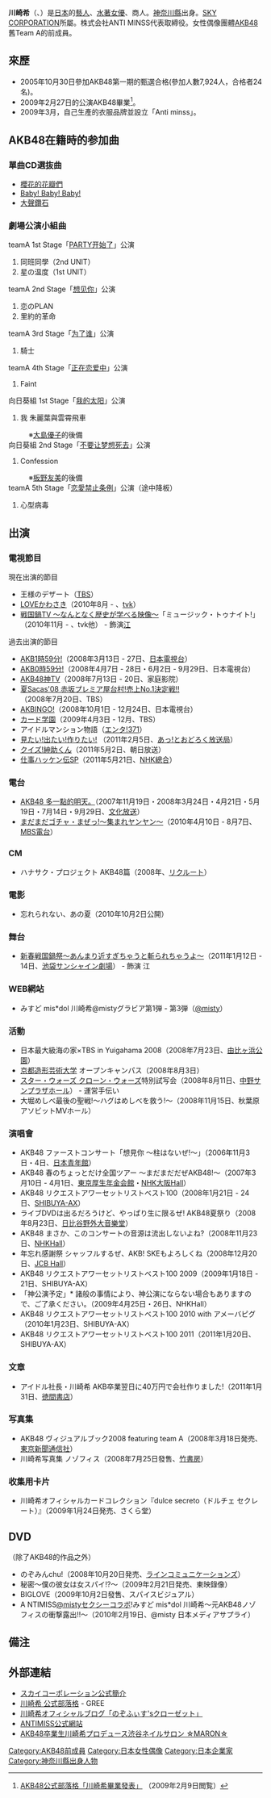 {{BLPsources|time=2019-11-27}}
{{藝人
|姓名 = 川崎希
|類型 = 女歌手
|圖片 = 
|圖片尺寸 = 
|圖片簡介 = 
|羅馬拼音 = Kawasaki Nozomi
|英文名 = 
|暱稱 = {{lang|ja|のぞフィス、のんちゃん}}
|國籍 = {{JPN}}
|出生日期 = {{birth date and age|1987|8|23}}
|出生地點 = {{JPN}}[[神奈川縣|神奈川縣]]
|逝世日期 = 
|逝世地點 = 
|職業 = 女性偶像
|語言 = 日語
|教育程度 = 
|宗教信仰 =
|配偶 = 已婚
|兒女 = 
|父母 = 
|出身地 = 
|出道作 = 
|出道日期 = 
|代表作 = 
|活躍年代 = 
|唱片公司 = 
|經紀公司 = 
|網站 = 
|相關團體 = 
|獎項 = 
|IMDb = 
}}
{{Japanese|japanese=川崎 希|kana=かわさき のぞみ|romaji=Kawasaki Nozomi}}
'''川崎希'''（{{lang|ja|かわさき のぞみ}}、{{bd|1987年|8月23日||}}）是[[日本|日本]]的[[藝人|藝人]]、[[水著女優|水著女優]]、商人。[[神奈川縣|神奈川縣]]出身。[[SKY_CORPORATION|SKY CORPORATION]]所屬。株式会社ANTI MINSS代表取締役。女性偶像團體[[AKB48|AKB48]]舊Team A的前成員。

== 來歷 ==
*2005年10月30日參加AKB48第一期的甄選合格(參加人數7,924人，合格者24名)。
*2009年2月27日的公演AKB48畢業<ref>[http://ameblo.jp/akihabara48/entry-10205669865.html AKB48公式部落格「川崎希畢業發表」] {{Wayback|url=http://ameblo.jp/akihabara48/entry-10205669865.html |date=20161220192907 }}（2009年2月9日閲覧）</ref>。
*2009年3月，自己生產的衣服品牌並設立「Anti minss」。

== AKB48在籍時的参加曲 ==
=== 單曲CD選抜曲 ===
* [[櫻花的花瓣們|櫻花的花瓣們]]
* [[Baby!_Baby!_Baby!|Baby! Baby! Baby!]]
* [[大聲鑽石|大聲鑽石]]

=== 劇場公演小組曲 ===
; teamA 1st Stage「[[teamA_1st_Stage「PARTY开始了」|PARTY开始了]]」公演
# 同班同學（2nd UNIT）
# 星の温度（1st UNIT）
; teamA 2nd Stage「[[teamA_2nd_Stage「想见你」|想见你]]」公演
# 恋のPLAN
# 里約的革命
; teamA 3rd Stage「[[teamA_3rd_Stage「为了谁」|为了谁]]」公演
# 騎士
; teamA 4th Stage「[[teamA_4th_Stage「正在恋爱中」|正在恋爱中]]」公演
# Faint
; 向日葵組 1st Stage「[[向日葵组_1st_Stage「我的太阳」|我的太阳]]」公演
# 我 朱麗葉與雲霄飛車
: ※[[大島優子|大島優子]]的後備
; 向日葵組 2nd Stage「[[向日葵组_2nd_Stage「不要让梦想死去」|不要让梦想死去]]」公演
# Confession
: ※[[板野友美|板野友美]]的後備
; teamA 5th Stage「[[teamA_5th_Stage「恋愛禁止条例」|恋愛禁止条例]]」公演（途中降板）
# 心型病毒

== 出演 ==
=== 電視節目 ===
; 現在出演的節目
* 王様のデザート（[[TBS|TBS]]）
* [[LOVEかわさき|LOVEかわさき]]（2010年8月 - 、[[神奈川電視台|tvk]]）
* [[戦国鍋TV_〜なんとなく歴史が学べる映像〜|戦国鍋TV 〜なんとなく歴史が学べる映像〜]]「ミュージック・トゥナイト!」（2010年11月 - 、tvk他） - 飾演[[崇源院|江]]
;過去出演的節目
* [[AKB1時59分!|AKB1時59分!]]（2008年3月13日 - 27日、[[日本電視台|日本電視台]]）
* [[AKB0時59分!|AKB0時59分!]]（2008年4月7日 - 28日・6月2日 - 9月29日、日本電視台）
* [[AKB48神TV|AKB48神TV]]（2008年7月13日 - 20日、家庭影院）
* [[赤坂サカス|夏Sacas'08 赤坂プレミア屋台村!売上No.1決定戦!!]]（2008年7月20日、TBS）
* [[AKBINGO!|AKBINGO!]]（2008年10月1日 - 12月24日、日本電視台）
* [[カード学園|カード学園]]（2009年4月3日 - 12月、TBS）
* アイドルマンション物語（[[エンタ!371|エンタ!371]]）
* [http://odoroku.tv/atto/mitai2/ 見たい!出たい!作りたい!] {{Wayback|url=http://odoroku.tv/atto/mitai2/ |date=20201201015450 }}（2011年2月5日、[[あっ!とおどろく放送局|あっ!とおどろく放送局]]）
* [[クイズ!紳助くん|クイズ!紳助くん]]（2011年5月2日、朝日放送）
* [[仕事ハッケン伝|仕事ハッケン伝]]SP（2011年5月21日、[[NHK總合|NHK總合]]）

=== 電台 ===
* [[AKB48_多一點的明天。|AKB48 多一點的明天。]]（2007年11月19日・2008年3月24日・4月21日・5月19日・7月14日・9月29日、[[文化放送|文化放送]]）
* [[まだまだゴチャ・まぜっ!〜集まれヤンヤン〜|まだまだゴチャ・まぜっ!〜集まれヤンヤン〜]]（2010年4月10日 - 8月7日、[[MBS電台|MBS電台]]）

=== CM ===
* ハナサク・プロジェクト AKB48篇（2008年、[[リクルート|リクルート]]）

=== 電影 ===
* 忘れられない、あの夏（2010年10月2日公開）

=== 舞台 ===
* [[戦国鍋TV_〜なんとなく歴史が学べる映像〜|新春戦国鍋祭〜あんまり近すぎちゃうと斬られちゃうよ〜]]（2011年1月12日 - 14日、[[サンシャイン劇場|池袋サンシャイン劇場]]） - 飾演 江

=== WEB網站 ===
* みすど mis*dol 川崎希@mistyグラビア第1弾 - 第3弾（[[@misty|@misty]]）

=== 活動 ===
* 日本最大級海の家×TBS in Yuigahama 2008（2008年7月23日、[[由比ヶ浜|由比ヶ浜公園]]）
* [[京都造形芸術大学|京都造形芸術大学]] オープンキャンパス（2008年8月3日）
* [[スター・ウォーズ_クローン大戦#スター・ウォーズ/クローン・ウォーズ|スター・ウォーズ クローン・ウォーズ]]特別試写会（2008年8月11日、[[中野サンプラザ|中野サンプラザホール]]） - 運営手伝い
* 大堀めしべ最後の聖戦!〜ハグはめしべを救う!〜（2008年11月15日、秋葉原アソビットMVホール）

=== 演唱會 ===
* AKB48 ファーストコンサート「想見你 〜柱はないぜ!〜」（2006年11月3日・4日、[[日本青年館|日本青年館]]）
* AKB48 春のちょっとだけ全国ツアー 〜まだまだだぜAKB48!〜（2007年3月10日 - 4月1日、[[東京厚生年金会館|東京厚生年金会館]]・[[NHK大阪Hall|NHK大阪Hall]]）
* AKB48 リクエストアワーセットリストベスト100（2008年1月21日 - 24日、[[SHIBUYA-AX|SHIBUYA-AX]]）
* ライブDVDは出るだろうけど、やっぱり生に限るぜ! AKB48夏祭り（2008年8月23日、[[日比谷野外音樂堂|日比谷野外大音樂堂]]）
* AKB48 まさか、このコンサートの音源は流出しないよね?（2008年11月23日、[[NHKHall|NHKHall]]）
* 年忘れ感謝祭 シャッフルするぜ、AKB! SKEもよろしくね（2008年12月20日、[[ミーツポート|JCB Hall]]）
* AKB48 リクエストアワーセットリストベスト100 2009（2009年1月18日 - 21日、SHIBUYA-AX）
* 「神公演予定」* 諸般の事情により、神公演にならない場合もありますので、ご了承ください。（2009年4月25日・26日、NHKHall）
* AKB48 リクエストアワーセットリストベスト100 2010 with アメーバピグ（2010年1月23日、SHIBUYA-AX）
* AKB48 リクエストアワーセットリストベスト100 2011（2011年1月20日、SHIBUYA-AX）

=== 文章 ===
* アイドル社長・川崎希 AKB卒業翌日に40万円で会社作りました!（2011年1月31日、[[徳間書店|徳間書店]]）

=== 写真集 ===
* AKB48 ヴィジュアルブック2008 featuring team A（2008年3月18日発売、[[東京新聞通信社|東京新聞通信社]]）
* 川崎希写真集 ノゾフィス（2008年7月25日發售、[[竹書房|竹書房]]）

=== 收集用卡片 ===
* 川崎希オフィシャルカードコレクション『dulce secreto（ドルチェ セクレート）』（2009年1月24日発売、さくら堂）

== DVD ==
（除了AKB48的作品之外）
* のぞみんchu!（2008年10月20日発売、[[ラインコミュニケーションズ|ラインコミュニケーションズ]]）
* 秘密〜僕の彼女は女スパイ!?〜（2009年2月21日発売、東映錄像）
* BIGLOVE（2009年10月2日發售、スパイスビジュアル）
* A NTIMISS[[@misty|@misty]]セクシーコラボ!みすど mis*dol 川崎希〜元AKB48ノゾフィスの衝撃露出!!〜（2010年2月19日、@misty 日本メディアサプライ）

== 備注 ==
<references />

== 外部連結 ==
* [http://www.skycorporation.co.jp/page.php?tl_id=128 スカイコーポレーション公式簡介] {{Wayback|url=http://www.skycorporation.co.jp/page.php?tl_id=128 |date=20201126031031 }}
* [http://gree.jp/kawasaki_nozomi/ 川崎希 公式部落格] {{Wayback|url=http://gree.jp/kawasaki_nozomi/ |date=20201203082353 }} - GREE
* [http://ameblo.jp/kawasaki-nozomi/ 川崎希オフィシャルブログ「のぞふぃす'sクローゼット」] {{Wayback|url=http://ameblo.jp/kawasaki-nozomi/ |date=20210302233151 }}
* [http://antiminss.jp/index.html ANTIMISS公式網站] {{Wayback|url=http://antiminss.jp/index.html |date=20201124064443 }}
* [https://web.archive.org/web/20110906073305/http://ameblo.jp/maron-nail/ AKB48卒業生川崎希プロデュース渋谷ネイルサロン ☆MARON☆]

{{AKB48成員}}

{{DEFAULTSORT:Kawasaki Nozomi}}
[[Category:AKB48前成員|Category:AKB48前成員]]
[[Category:日本女性偶像|Category:日本女性偶像]]
[[Category:日本企業家|Category:日本企業家]]
[[Category:神奈川縣出身人物|Category:神奈川縣出身人物]]